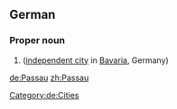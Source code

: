==German==
{{wikipedia}}
{{wikipedia|lang=de}}
===Proper noun===
{{de-proper noun}}

# {{l|en|Passau}} ([[independent city]] in [[Bavaria]], Germany)

[[Category:de:Cities]]

[[de:Passau]]
[[zh:Passau]]